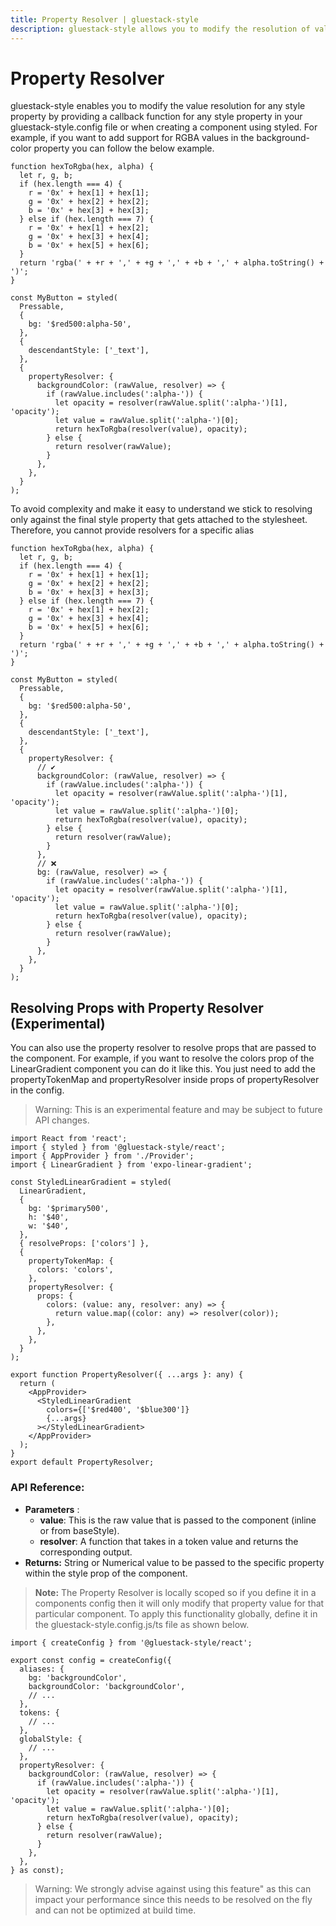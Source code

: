 ```yaml
---
title: Property Resolver | gluestack-style
description: gluestack-style allows you to modify the resolution of value of any style property that you pass by providing a callback function against any style property.
---
```



<Meta title="styled/api/Property Resolver" />

# Property Resolver

gluestack-style enables you to modify the value resolution for any style property by providing a callback function for any style property in your gluestack-style.config file or when creating a component using styled. For example, if you want to add support for RGBA values in the background-color property you can follow the below example.

```tsx
function hexToRgba(hex, alpha) {
  let r, g, b;
  if (hex.length === 4) {
    r = '0x' + hex[1] + hex[1];
    g = '0x' + hex[2] + hex[2];
    b = '0x' + hex[3] + hex[3];
  } else if (hex.length === 7) {
    r = '0x' + hex[1] + hex[2];
    g = '0x' + hex[3] + hex[4];
    b = '0x' + hex[5] + hex[6];
  }
  return 'rgba(' + +r + ',' + +g + ',' + +b + ',' + alpha.toString() + ')';
}

const MyButton = styled(
  Pressable,
  {
    bg: '$red500:alpha-50',
  },
  {
    descendantStyle: ['_text'],
  },
  {
    propertyResolver: {
      backgroundColor: (rawValue, resolver) => {
        if (rawValue.includes(':alpha-')) {
          let opacity = resolver(rawValue.split(':alpha-')[1], 'opacity');
          let value = rawValue.split(':alpha-')[0];
          return hexToRgba(resolver(value), opacity);
        } else {
          return resolver(rawValue);
        }
      },
    },
  }
);
```

To avoid complexity and make it easy to understand we stick to resolving only against the final style property that gets attached to the stylesheet. Therefore, you cannot provide resolvers for a specific alias

```tsx
function hexToRgba(hex, alpha) {
  let r, g, b;
  if (hex.length === 4) {
    r = '0x' + hex[1] + hex[1];
    g = '0x' + hex[2] + hex[2];
    b = '0x' + hex[3] + hex[3];
  } else if (hex.length === 7) {
    r = '0x' + hex[1] + hex[2];
    g = '0x' + hex[3] + hex[4];
    b = '0x' + hex[5] + hex[6];
  }
  return 'rgba(' + +r + ',' + +g + ',' + +b + ',' + alpha.toString() + ')';
}

const MyButton = styled(
  Pressable,
  {
    bg: '$red500:alpha-50',
  },
  {
    descendantStyle: ['_text'],
  },
  {
    propertyResolver: {
      // ✔️
      backgroundColor: (rawValue, resolver) => {
        if (rawValue.includes(':alpha-')) {
          let opacity = resolver(rawValue.split(':alpha-')[1], 'opacity');
          let value = rawValue.split(':alpha-')[0];
          return hexToRgba(resolver(value), opacity);
        } else {
          return resolver(rawValue);
        }
      },
      // ❌
      bg: (rawValue, resolver) => {
        if (rawValue.includes(':alpha-')) {
          let opacity = resolver(rawValue.split(':alpha-')[1], 'opacity');
          let value = rawValue.split(':alpha-')[0];
          return hexToRgba(resolver(value), opacity);
        } else {
          return resolver(rawValue);
        }
      },
    },
  }
);
```

## Resolving Props with Property Resolver (Experimental)

You can also use the property resolver to resolve props that are passed to the component. For example, if you want to resolve the colors prop of the LinearGradient component you can do it like this. You just need to add the propertyTokenMap and propertyResolver inside props of propertyResolver in the config.

> Warning: This is an experimental feature and may be subject to future API changes.

```tsx
import React from 'react';
import { styled } from '@gluestack-style/react';
import { AppProvider } from './Provider';
import { LinearGradient } from 'expo-linear-gradient';

const StyledLinearGradient = styled(
  LinearGradient,
  {
    bg: '$primary500',
    h: '$40',
    w: '$40',
  },
  { resolveProps: ['colors'] },
  {
    propertyTokenMap: {
      colors: 'colors',
    },
    propertyResolver: {
      props: {
        colors: (value: any, resolver: any) => {
          return value.map((color: any) => resolver(color));
        },
      },
    },
  }
);

export function PropertyResolver({ ...args }: any) {
  return (
    <AppProvider>
      <StyledLinearGradient
        colors={['$red400', '$blue300']}
        {...args}
      ></StyledLinearGradient>
    </AppProvider>
  );
}
export default PropertyResolver;
```

### API Reference:

- **Parameters** :
  - **value**: This is the raw value that is passed to the component (inline or from baseStyle).
  - **resolver**: A function that takes in a token value and returns the corresponding output.
- **Returns:** String or Numerical value to be passed to the specific property within the style prop of the component.

> **Note:** The Property Resolver is locally scoped so if you define it in a components config then it will only modify that property value for that particular component. To apply this functionality globally, define it in the gluestack-style.config.js/ts file as shown below.

```tsx
import { createConfig } from '@gluestack-style/react';

export const config = createConfig({
  aliases: {
    bg: 'backgroundColor',
    backgroundColor: 'backgroundColor',
    // ...
  },
  tokens: {
    // ...
  },
  globalStyle: {
    // ...
  },
  propertyResolver: {
    backgroundColor: (rawValue, resolver) => {
      if (rawValue.includes(':alpha-')) {
        let opacity = resolver(rawValue.split(':alpha-')[1], 'opacity');
        let value = rawValue.split(':alpha-')[0];
        return hexToRgba(resolver(value), opacity);
      } else {
        return resolver(rawValue);
      }
    },
  },
} as const);
```

> Warning: We strongly advise against using this feature" as this can impact your performance since this needs to be resolved on the fly and can not be optimized at build time.
